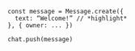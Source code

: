 ```
const message = Message.create({
  text: “Welcome!” // *highlight*
}, { owner: ... })

chat.push(message)
```
